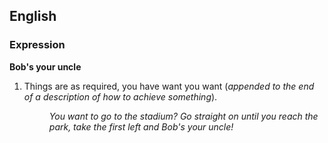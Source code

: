 ==English==
===Expression===
'''Bob's your uncle'''

#Things are as required, you have want you want (''appended to the end of a description of how to achieve something'').
#:''You want to go to the stadium?  Go straight on until you reach the park, take the first left and Bob's your uncle!''